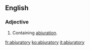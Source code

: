 ==English==

===Adjective===
{{en-adj}}

# Containing [[abjuration]].

[[fr:abjuratory]]
[[ko:abjuratory]]
[[it:abjuratory]]